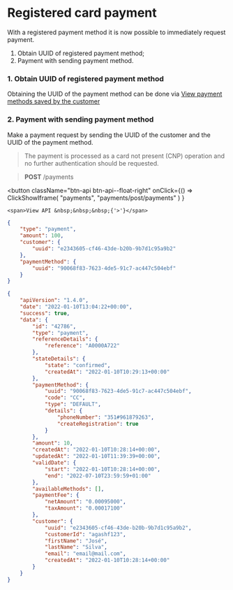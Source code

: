 # Registered card payment

With a registered payment method it is now possible to immediately request payment.

1. Obtain UUID of registered payment method;
2. Payment with sending payment method.

### 1. Obtain UUID of registered payment method

Obtaining the UUID of the payment method can be done via [View payment methods saved by the customer](../paymentMethods/getPaymentMethods.mdx)

### 2. Payment with sending payment method

Make a payment request by sending the UUID of the customer and the UUID of the payment method.

> The payment is processed as a card not present (CNP) operation and no further authentication should be requested.

> **POST** /payments


<button className="btn-api btn-api--float-right"
	onClick={() =>
		ClickShowIframe(
			"payments",
			"payments/post/payments"
		)
	}
>
	<span>View API &nbsp;&nbsp;&nbsp;{'>'}</span>
</button>


<Tabs>
<TabItem value="request" label="Request">

```json
{
	"type": "payment",
	"amount": 100,
	"customer": {
		"uuid": "e2343605-cf46-43de-b20b-9b7d1c95a9b2"
	},
	"paymentMethod": {
		"uuid": "90068f83-7623-4de5-91c7-ac447c504ebf"
	}
}
```

</TabItem>
<TabItem value="response" label="Response">

```json
{
	"apiVersion": "1.4.0",
	"date": "2022-01-10T13:04:22+00:00",
	"success": true,
	"data": {
		"id": "42786",
		"type": "payment",
		"referenceDetails": {
			"reference": "A0000A722"
		},
		"stateDetails": {
			"state": "confirmed",
			"createdAt": "2022-01-10T10:29:13+00:00"
		},
		"paymentMethod": {
			"uuid": "90068f83-7623-4de5-91c7-ac447c504ebf",
			"code": "CC",
			"type": "DEFAULT",
			"details": {
				"phoneNumber": "351#961879263",
				"createRegistration": true
			}
		},
		"amount": 10,
		"createdAt": "2022-01-10T10:28:14+00:00",
		"updatedAt": "2022-01-10T11:39:39+00:00",
		"validDate": {
			"start": "2022-01-10T10:28:14+00:00",
			"end": "2022-07-10T23:59:59+01:00"
		},
		"availableMethods": [],
		"paymentFee": {
			"netAmount": "0.00095000",
			"taxAmount": "0.00017100"
		},
		"customer": {
			"uuid": "e2343605-cf46-43de-b20b-9b7d1c95a9b2",
			"customerId": "agashf123",
			"firstName": "José",
			"lastName": "Silva",
			"email": "email@mail.com",
			"createdAt": "2022-01-10T10:28:14+00:00"
		}
	}
}
```

</TabItem>
</Tabs>
